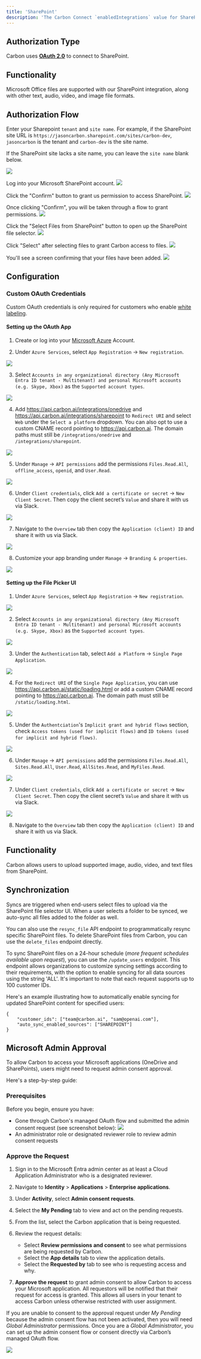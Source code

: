 ```yaml
---
title: 'SharePoint'
description: 'The Carbon Connect `enabledIntegrations` value for SharePoint is `SHAREPOINT`.'
---
```


## Authorization Type

Carbon uses **[OAuth 2.0](https://learn.microsoft.com/en-us/onedrive/developer/rest-api/getting-started/msa-oauth?view=odsp-graph-online)** to connect to SharePoint.

## Functionality

Microsoft Office files are supported with our SharePoint integration, along with other text, audio, video, and image file formats.

## Authorization Flow

Enter your Sharepoint `tenant` and `site name`. For example, if the SharePoint site URL is `https://jasoncarbon.sharepoint.com/sites/carbon-dev`, `jasoncarbon` is the tenant and `carbon-dev` is the site name.

<Note>If the SharePoint site lacks a site name, you can leave the `site name` blank below.</Note>

![](/images/sharepoint.png)

Log into your Microsoft SharePoint account.
![](https://i.ibb.co/86FPknL/Screen-Shot-2023-08-31-at-4-41-48-PM.png)

Click the "Confirm" button to grant us permission to access SharePoint.
![](https://i.ibb.co/x6L7knS/Screen-Shot-2023-10-24-at-11-45-27-AM.png)

Once clicking "Confirm", you will be taken through a flow to grant permissions.
![](https://i.ibb.co/HTqCBVR/Screen-Shot-2023-10-24-at-1-00-08-PM.png)

Click the "Select Files from SharePoint" button to open up the SharePoint file selector.
![](https://i.ibb.co/6tn24b3/Screen-Shot-2023-10-24-at-1-00-20-PM.png)

Click "Select" after selecting files to grant Carbon access to files.
![](https://i.ibb.co/WVTwT9P/Screen-Shot-2023-10-24-at-11-45-39-AM.png)

You'll see a screen confirming that your files have been added.
![](https://i.ibb.co/nwSRcSS/Screen-Shot-2023-10-24-at-11-45-11-AM.png)

## Configuration

### Custom OAuth Credentials

<Warning>Custom OAuth credentials is only required for customers who enable [white labeling](/learn/customize/whitelabel).</Warning>

#### Setting up the OAuth App

1. Create or log into your [Microsoft Azure](https://portal.azure.com/) Account.

2. Under `Azure Services`, select `App Registration` -> `New registration`.

![](https://i.ibb.co/SPR4ztF/Screen-Shot-2023-09-08-at-2-52-56-PM.png)

3. Select `Accounts in any organizational directory (Any Microsoft Entra ID tenant - Multitenant) and personal Microsoft accounts (e.g. Skype, Xbox)` as the `Supported account types`.

![](https://i.ibb.co/qBLpg1r/Screen-Shot-2023-09-12-at-11-09-28-PM.png)

4. Add https://api.carbon.ai/integrations/onedrive and https://api.carbon.ai/integrations/sharepoint to `Redirect URI` and select `Web` under the `Select a platform` dropdown. You can also opt to use a custom CNAME record pointing to https://api.carbon.ai. The domain paths must still be `/integrations/onedrive` and `/integrations/sharepoint`.

![](https://i.ibb.co/9NTZycz/Screen-Shot-2023-09-08-at-2-59-16-PM.png)

5. Under `Manage` -> `API permissions` add the permissions `Files.Read.All`, `offline_access`, `openid`, and `User.Read`.

![](https://i.ibb.co/VTGK90Z/Onedrive-1.png)

6. Under `Client credentials`, click `Add a certificate or secret` -> `New Client Secret`. Then copy the client secret’s `Value` and share it with us via Slack.

![](https://i.ibb.co/0tghs0p/Screen-Shot-2023-09-08-at-3-13-30-PM.png)

7. Navigate to the `Overview` tab then copy the `Application (client) ID` and share it with us via Slack.

![](https://i.ibb.co/KGWzr1H/Screen-Shot-2023-09-12-at-11-14-08-PM.png)

8. Customize your app branding under `Manage` -> `Branding & properties`.

![](https://i.ibb.co/HrS9Cxj/Screen-Shot-2023-09-08-at-3-24-16-PM.png)

#### Setting up the File Picker UI

1. Under `Azure Services`, select `App Registration` -> `New registration`.

![](https://i.ibb.co/qBLpg1r/Screen-Shot-2023-09-12-at-11-09-28-PM.png)

2. Select `Accounts in any organizational directory (Any Microsoft Entra ID tenant - Multitenant) and personal Microsoft accounts (e.g. Skype, Xbox)` as the `Supported account types`.

![](https://i.ibb.co/SPR4ztF/Screen-Shot-2023-09-08-at-2-52-56-PM.png)

3. Under the `Authentication` tab, select `Add a Platform` -> `Single Page Application`. 

![](https://i.ibb.co/nLDdQfP/Screen-Shot-2023-09-13-at-3-03-00-PM.png)

4. For the `Redirect URI` of the `Single Page Application`, you can use https://api.carbon.ai/static/loading.html or add a custom CNAME record pointing to https://api.carbon.ai. The domain path must still be `/static/loading.html`.

![](https://i.ibb.co/0X5Nkz7/Screen-Shot-2023-09-13-at-3-13-53-PM.png)

5. Under the `Authentciation`'s `Implicit grant and hybrid flows` section, check `Access tokens (used for implicit flows)` and `ID tokens (used for implicit and hybrid flows)`.

![](https://i.ibb.co/ckVKZgV/Screen-Shot-2023-09-13-at-3-17-44-PM.png)

6. Under `Manage` -> `API permissions` add the permissions `Files.Read.All`, `Sites.Read.All`, `User.Read`, `AllSites.Read`, and `MyFiles.Read`.

![](https://i.ibb.co/xjtvKTg/Screen-Shot-2023-09-13-at-3-22-12-PM.png)

7. Under `Client credentials`, click `Add a certificate or secret` -> `New Client Secret`. Then copy the client secret’s `Value` and share it with us via Slack.

![](https://i.ibb.co/0tghs0p/Screen-Shot-2023-09-08-at-3-13-30-PM.png)

8. Navigate to the `Overview` tab then copy the `Application (client) ID` and share it with us via Slack.

## Functionality

Carbon allows users to upload supported image, audio, video, and text files from SharePoint.

## Synchronization

Syncs are triggered when end-users select files to upload via the SharePoint file selector UI. When a user selects a folder to be synced, we auto-sync all files added to the folder as well.

You can also use the `resync_file` API endpoint to programmatically resync specific SharePoint files. To delete SharePoint files from Carbon, you can use the `delete_files` endpoint directly.

To sync SharePoint files on a 24-hour schedule (_more frequent schedules available upon request_), you can use the `/update_users` endpoint. This endpoint allows organizations to customize syncing settings according to their requirements, with the option to enable syncing for all data sources using the string 'ALL'. It's important to note that each request supports up to 100 customer IDs.

Here's an example illustrating how to automatically enable syncing for updated SharePoint content for specified users:

```
{
    "customer_ids": ["team@carbon.ai", "sam@openai.com"],
    "auto_sync_enabled_sources": ["SHAREPOINT"]
} 
```


## Microsoft Admin Approval

To allow Carbon to access your Microsoft applications (OneDrive and SharePoints), users might need to request admin consent approval. 

Here's a step-by-step guide:

### Prerequisites

Before you begin, ensure you have:

- Gone through Carbon's managed OAuth flow and submitted the admin consent request (see screenshot below):
![](https://imagedelivery.net/_sHUUMiZokZ59YDFOZEZTw/e93b438c-a787-4d28-b3e6-4c36f613e600/public)
- An administrator role or designated reviewer role to review admin consent requests

### Approve the Request

1. Sign in to the Microsoft Entra admin center as at least a Cloud Application Administrator who is a designated reviewer.

2. Navigate to **Identity** > **Applications** > **Enterprise applications**.

3. Under **Activity**, select **Admin consent requests**.

4. Select the **My Pending** tab to view and act on the pending requests.

5. From the list, select the Carbon application that is being requested.

6. Review the request details:
   - Select **Review permissions and consent** to see what permissions are being requested by Carbon.
   - Select the **App details** tab to view the application details.
   - Select the **Requested by** tab to see who is requesting access and why.

7. **Approve the request** to grant admin consent to allow Carbon to access your Microsoft application. All requestors will be notified that their request for access is granted. This allows all users in your tenant to access Carbon unless otherwise restricted with user assignment.

<Card title="Do You Have the Right Permissions?">

If you are unable to consent to the approval request under _*My Pending*_ because the admin consent flow has not been activated, then you will need _*Global Administrator*_ permissions.
Once you are a _*Global Administrator*_, you can set up the admin consent flow or consent directly via Carbon’s managed OAuth flow.
</Card>

![](https://imagedelivery.net/_sHUUMiZokZ59YDFOZEZTw/d45b40bc-423a-4f77-3dc5-f93f2633fa00/public)


